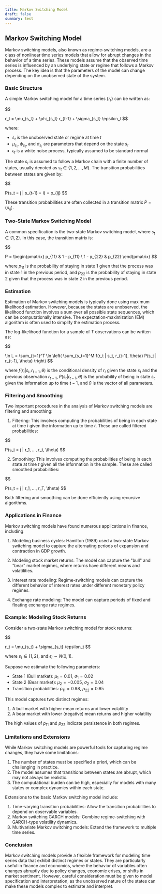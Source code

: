 ```yaml
---
title: Markov Switching Model
draft: false
summary: test
---
```



<TOCInline toc={props.toc} asDisclosure />

## Markov Switching Model

Markov switching models, also known as regime-switching models, are a class of nonlinear time series models that allow for abrupt changes in the behavior of a time series. These models assume that the observed time series is influenced by an underlying state or regime that follows a Markov process. The key idea is that the parameters of the model can change depending on the unobserved state of the system.

### Basic Structure

A simple Markov switching model for a time series $\{r_t\}$ can be written as:

$$

r_t = \mu_{s_t} + \phi_{s_t} r_{t-1} + \sigma_{s_t} \epsilon_t
$$

where:

- $s_t$ is the unobserved state or regime at time $t$
- $\mu_{s_t}$, $\phi_{s_t}$, and $\sigma_{s_t}$ are parameters that depend on the state $s_t$
- $\epsilon_t$ is a white noise process, typically assumed to be standard normal

The state $s_t$ is assumed to follow a Markov chain with a finite number of states, usually denoted as $s_t \in \{1, 2, ..., M\}$. The transition probabilities between states are given by:

$$

P(s_t = j | s_{t-1} = i) = p_{ij}
$$

These transition probabilities are often collected in a transition matrix $P = (p_{ij})$.

### Two-State Markov Switching Model

A common specification is the two-state Markov switching model, where $s_t \in \{1, 2\}$. In this case, the transition matrix is:

$$

P = \begin{pmatrix}
p_{11} & 1 - p_{11} \\
1 - p_{22} & p_{22}
\end{pmatrix}
$$

where $p_{11}$ is the probability of staying in state 1 given that the process was in state 1 in the previous period, and $p_{22}$ is the probability of staying in state 2 given that the process was in state 2 in the previous period.

### Estimation

Estimation of Markov switching models is typically done using maximum likelihood estimation. However, because the states are unobserved, the likelihood function involves a sum over all possible state sequences, which can be computationally intensive. The expectation-maximization (EM) algorithm is often used to simplify the estimation process.

The log-likelihood function for a sample of $T$ observations can be written as:

$$

\ln L = \sum_{t=1}^T \ln \left( \sum_{s_t=1}^M f(r_t | s_t, r_{t-1}, \theta) P(s_t | r_{t-1}, \theta) \right)
$$

where $f(r_t | s_t, r_{t-1}, \theta)$ is the conditional density of $r_t$ given the state $s_t$ and the previous observation $r_{t-1}$, $P(s_t | r_{t-1}, \theta)$ is the probability of being in state $s_t$ given the information up to time $t-1$, and $\theta$ is the vector of all parameters.

### Filtering and Smoothing

Two important procedures in the analysis of Markov switching models are filtering and smoothing:

1. Filtering: This involves computing the probabilities of being in each state at time $t$ given the information up to time $t$. These are called filtered probabilities:

$$

P(s_t = j | r_1, ..., r_t, \theta)
$$

2. Smoothing: This involves computing the probabilities of being in each state at time $t$ given all the information in the sample. These are called smoothed probabilities:

$$

P(s_t = j | r_1, ..., r_T, \theta)
$$

Both filtering and smoothing can be done efficiently using recursive algorithms.

### Applications in Finance

Markov switching models have found numerous applications in finance, including:

1. Modeling business cycles: Hamilton (1989) used a two-state Markov switching model to capture the alternating periods of expansion and contraction in GDP growth.

2. Modeling stock market returns: The model can capture the "bull" and "bear" market regimes, where returns have different means and volatilities.

3. Interest rate modeling: Regime-switching models can capture the different behavior of interest rates under different monetary policy regimes.

4. Exchange rate modeling: The model can capture periods of fixed and floating exchange rate regimes.

### Example: Modeling Stock Returns

Consider a two-state Markov switching model for stock returns:

$$

r_t = \mu_{s_t} + \sigma_{s_t} \epsilon_t
$$

where $s_t \in \{1, 2\}$, and $\epsilon_t \sim N(0,1)$.

Suppose we estimate the following parameters:

- State 1 (Bull market): $\mu_1 = 0.01$, $\sigma_1 = 0.02$
- State 2 (Bear market): $\mu_2 = -0.005$, $\sigma_2 = 0.04$
- Transition probabilities: $p_{11} = 0.98$, $p_{22} = 0.95$

This model captures two distinct regimes:

1. A bull market with higher mean returns and lower volatility
2. A bear market with lower (negative) mean returns and higher volatility

The high values of $p_{11}$ and $p_{22}$ indicate persistence in both regimes.

### Limitations and Extensions

While Markov switching models are powerful tools for capturing regime changes, they have some limitations:

1. The number of states must be specified a priori, which can be challenging in practice.
2. The model assumes that transitions between states are abrupt, which may not always be realistic.
3. The computational burden can be high, especially for models with many states or complex dynamics within each state.

Extensions to the basic Markov switching model include:

1. Time-varying transition probabilities: Allow the transition probabilities to depend on observable variables.
2. Markov switching GARCH models: Combine regime-switching with GARCH-type volatility dynamics.
3. Multivariate Markov switching models: Extend the framework to multiple time series.

### Conclusion

Markov switching models provide a flexible framework for modeling time series data that exhibit distinct regimes or states. They are particularly useful in finance and economics, where the behavior of variables often changes abruptly due to policy changes, economic crises, or shifts in market sentiment. However, careful consideration must be given to model specification and interpretation, as the unobserved nature of the states can make these models complex to estimate and interpret.
